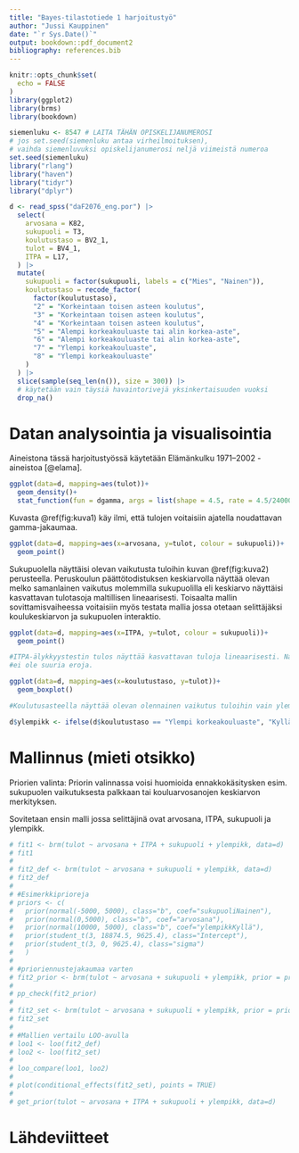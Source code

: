 ```yaml
---
title: "Bayes-tilastotiede 1 harjoitustyö"
author: "Jussi Kauppinen"
date: "`r Sys.Date()`"
output: bookdown::pdf_document2
bibliography: references.bib
---
```


```r
knitr::opts_chunk$set(
  echo = FALSE
)
library(ggplot2)
library(brms)
library(bookdown)
```

```r
siemenluku <- 8547 # LAITA TÄHÄN OPISKELIJANUMEROSI
# jos set.seed(siemenluku antaa virheilmoituksen), 
# vaihda siemenluvuksi opiskelijanumerosi neljä viimeistä numeroa
set.seed(siemenluku)
library("rlang")
library("haven")
library("tidyr")
library("dplyr")

d <- read_spss("daF2076_eng.por") |> 
  select(
    arvosana = K82,
    sukupuoli = T3,
    koulutustaso = BV2_1,
    tulot = BV4_1,
    ITPA = L17,
  ) |> 
  mutate(
    sukupuoli = factor(sukupuoli, labels = c("Mies", "Nainen")),
    koulutustaso = recode_factor(
      factor(koulutustaso),
      "2" = "Korkeintaan toisen asteen koulutus",
      "3" = "Korkeintaan toisen asteen koulutus",
      "4" = "Korkeintaan toisen asteen koulutus",
      "5" = "Alempi korkeakouluaste tai alin korkea-aste",
      "6" = "Alempi korkeakouluaste tai alin korkea-aste",
      "7" = "Ylempi korkeakouluaste",
      "8" = "Ylempi korkeakouluaste"
    )
  ) |> 
  slice(sample(seq_len(n()), size = 300)) |> 
  # käytetään vain täysiä havaintorivejä yksinkertaisuuden vuoksi
  drop_na()
```

# Datan analysointia ja visualisointia

Aineistona tässä harjoitustyössä käytetään Elämänkulku 1971–2002 -aineistoa [@elama].

```r
ggplot(data=d, mapping=aes(tulot))+
  geom_density()+
  stat_function(fun = dgamma, args = list(shape = 4.5, rate = 4.5/24000), color = "blue", linewidth = 1)
```

Kuvasta \@ref(fig:kuva1) käy ilmi, että tulojen voitaisiin ajatella noudattavan gamma-jakaumaa.

```r
ggplot(data=d, mapping=aes(x=arvosana, y=tulot, colour = sukupuoli))+
  geom_point()
```

Sukupuolella näyttäisi olevan vaikutusta tuloihin kuvan \@ref(fig:kuva2) perusteella. Peruskoulun päättötodistuksen keskiarvolla näyttää olevan melko samanlainen vaikutus molemmilla sukupuolilla eli keskiarvo näyttäisi kasvattavan tulotasoja maltillisen lineaarisesti. Toisaalta mallin sovittamisvaiheessa voitaisiin myös testata mallia jossa otetaan selittäjäksi koulukeskiarvon ja sukupuolen interaktio.

```r
ggplot(data=d, mapping=aes(x=ITPA, y=tulot, colour = sukupuoli))+
  geom_point()

#ITPA-älykkyystestin tulos näyttää kasvattavan tuloja lineaarisesti. Naisten ja miesten välillä
#ei ole suuria eroja.

ggplot(data=d, mapping=aes(x=koulutustaso, y=tulot))+
  geom_boxplot()

#Koulutusasteella näyttää olevan olennainen vaikutus tuloihin vain ylemmän korkeakouluasteen ja muiden välillä. Voisimme siis pelkistää dataa.

d$ylempikk <- ifelse(d$koulutustaso == "Ylempi korkeakouluaste", "Kyllä", "Ei")
```

# Mallinnus (mieti otsikko)

Priorien valinta: Priorin valinnassa voisi huomioida ennakkokäsitysken esim. sukupuolen vaikutuksesta palkkaan tai kouluarvosanojen keskiarvon merkityksen.

Sovitetaan ensin malli jossa selittäjinä ovat arvosana, ITPA, sukupuoli ja ylempikk.

```r

# fit1 <- brm(tulot ~ arvosana + ITPA + sukupuoli + ylempikk, data=d)
# fit1
# 
# fit2_def <- brm(tulot ~ arvosana + sukupuoli + ylempikk, data=d)
# fit2_def
# 
# #Esimerkkiprioreja
# priors <- c(
#   prior(normal(-5000, 5000), class="b", coef="sukupuoliNainen"),
#   prior(normal(0,5000), class="b", coef="arvosana"),
#   prior(normal(10000, 5000), class="b", coef="ylempikkKyllä"),
#   prior(student_t(3, 18874.5, 9625.4), class="Intercept"),
#   prior(student_t(3, 0, 9625.4), class="sigma")
#   )
# 
# #prioriennustejakaumaa varten
# fit2_prior <- brm(tulot ~ arvosana + sukupuoli + ylempikk, prior = priors, sample_prior = "only", data=d)
# 
# pp_check(fit2_prior)
# 
# fit2_set <- brm(tulot ~ arvosana + sukupuoli + ylempikk, prior = priors, data=d)
# fit2_set
# 
# #Mallien vertailu LOO-avulla
# loo1 <- loo(fit2_def)
# loo2 <- loo(fit2_set)
# 
# loo_compare(loo1, loo2)
# 
# plot(conditional_effects(fit2_set), points = TRUE)
# 
# get_prior(tulot ~ arvosana + ITPA + sukupuoli + ylempikk, data=d)

```

# Lähdeviitteet
